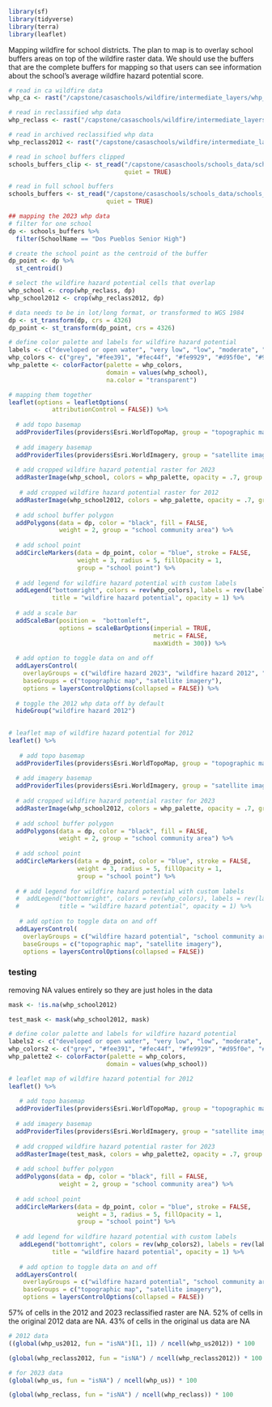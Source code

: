 ```r
library(sf)
library(tidyverse)
library(terra)
library(leaflet)
```

Mapping wildfire for school districts. The plan to map is to overlay school buffers areas on top of the wildfire raster data. We should use the buffers that are the complete buffers for mapping so that users can see information about the school's average wildfire hazard potential score.


```r
# read in ca wildfire data
whp_ca <- rast("/capstone/casaschools/wildfire/intermediate_layers/whp_ca.tif")

# read in reclassified whp data
whp_reclass <- rast("/capstone/casaschools/wildfire/intermediate_layers/whp_reclass.tif")

# read in archived reclassified whp data
whp_reclass2012 <- rast("/capstone/casaschools/wildfire/intermediate_layers/whp_reclass2012.tif")

# read in school buffers clipped
schools_buffers_clip <- st_read("/capstone/casaschools/schools_data/schools_buffer_clip/schools_buffer_clip.shp",
                                quiet = TRUE)

# read in full school buffers
schools_buffers <- st_read("/capstone/casaschools/schools_data/schools_buffer/schools_points_buffer.shp",
                           quiet = TRUE)
```


```r
## mapping the 2023 whp data
# filter for one school
dp <- schools_buffers %>% 
  filter(SchoolName == "Dos Pueblos Senior High")

# create the school point as the centroid of the buffer
dp_point <- dp %>% 
  st_centroid()

# select the wildfire hazard potential cells that overlap
whp_school <- crop(whp_reclass, dp)
whp_school2012 <- crop(whp_reclass2012, dp)

# data needs to be in lot/long format, or transformed to WGS 1984
dp <- st_transform(dp, crs = 4326)
dp_point <- st_transform(dp_point, crs = 4326)

# define color palette and labels for wildfire hazard potential
labels <- c("developed or open water", "very low", "low", "moderate", "high", "very high", "")
whp_colors <- c("grey", "#fee391", "#fec44f", "#fe9929", "#d95f0e", "#993404", "transparent")
whp_palette <- colorFactor(palette = whp_colors,
                           domain = values(whp_school),
                           na.color = "transparent")

# mapping them together
leaflet(options = leafletOptions(
            attributionControl = FALSE)) %>% 
  
  # add topo basemap
  addProviderTiles(providers$Esri.WorldTopoMap, group = "topographic map") %>%
  
  # add imagery basemap
  addProviderTiles(providers$Esri.WorldImagery, group = "satellite imagery") %>%
  
  # add cropped wildfire hazard potential raster for 2023 
  addRasterImage(whp_school, colors = whp_palette, opacity = .7, group = "wildfire hazard 2023") %>%
  
   # add cropped wildfire hazard potential raster for 2012
  addRasterImage(whp_school2012, colors = whp_palette, opacity = .7, group = "wildfire hazard 2012") %>% 
  
  # add school buffer polygon
  addPolygons(data = dp, color = "black", fill = FALSE, 
              weight = 2, group = "school community area") %>% 
  
  # add school point
  addCircleMarkers(data = dp_point, color = "blue", stroke = FALSE, 
                   weight = 3, radius = 5, fillOpacity = 1,
                   group = "school point") %>% 
  
  # add legend for wildfire hazard potential with custom labels
  addLegend("bottomright", colors = rev(whp_colors), labels = rev(labels),
            title = "wildfire hazard potential", opacity = 1) %>% 
  
  # add a scale bar
  addScaleBar(position =  "bottomleft",
              options = scaleBarOptions(imperial = TRUE,
                                        metric = FALSE,
                                        maxWidth = 300)) %>% 
  
  # add option to toggle data on and off
  addLayersControl(
    overlayGroups = c("wildfire hazard 2023", "wildfire hazard 2012", "school community area", "school point"),
    baseGroups = c("topographic map", "satellite imagery"),
    options = layersControlOptions(collapsed = FALSE)) %>% 
  
  # toggle the 2012 whp data off by default
  hideGroup("wildfire hazard 2012")
  
```

```r
# leaflet map of wildfire hazard potential for 2012
leaflet() %>% 
  
   # add topo basemap
  addProviderTiles(providers$Esri.WorldTopoMap, group = "topographic map") %>%
  
  # add imagery basemap
  addProviderTiles(providers$Esri.WorldImagery, group = "satellite imagery") %>% 
  
  # add cropped wildfire hazard potential raster for 2023 
  addRasterImage(whp_school2012, colors = whp_palette, opacity = .7, group = "wildfire hazard potential") %>%
  
  # add school buffer polygon
  addPolygons(data = dp, color = "black", fill = FALSE, 
              weight = 2, group = "school community area") %>% 
  
  # add school point
  addCircleMarkers(data = dp_point, color = "blue", stroke = FALSE, 
                   weight = 3, radius = 5, fillOpacity = 1,
                   group = "school point") %>% 
  
  # # add legend for wildfire hazard potential with custom labels
  #  addLegend("bottomright", colors = rev(whp_colors), labels = rev(labels),
  #           title = "wildfire hazard potential", opacity = 1) %>% 
  
   # add option to toggle data on and off
  addLayersControl(
    overlayGroups = c("wildfire hazard potential", "school community area", "school point"),
    baseGroups = c("topographic map", "satellite imagery"),
    options = layersControlOptions(collapsed = FALSE))
```

### testing

removing NA values entirely so they are just holes in the data
```r
mask <- !is.na(whp_school2012)

test_mask <- mask(whp_school2012, mask)

# define color palette and labels for wildfire hazard potential
labels2 <- c("developed or open water", "very low", "low", "moderate", "high", "very high")
whp_colors2 <- c("grey", "#fee391", "#fec44f", "#fe9929", "#d95f0e", "#993404")
whp_palette2 <- colorFactor(palette = whp_colors,
                           domain = values(whp_school))

# leaflet map of wildfire hazard potential for 2012
leaflet() %>% 
  
   # add topo basemap
  addProviderTiles(providers$Esri.WorldTopoMap, group = "topographic map") %>%
  
  # add imagery basemap
  addProviderTiles(providers$Esri.WorldImagery, group = "satellite imagery") %>% 
  
  # add cropped wildfire hazard potential raster for 2023 
  addRasterImage(test_mask, colors = whp_palette2, opacity = .7, group = "wildfire hazard potential") %>%
  
  # add school buffer polygon
  addPolygons(data = dp, color = "black", fill = FALSE, 
              weight = 2, group = "school community area") %>% 
  
  # add school point
  addCircleMarkers(data = dp_point, color = "blue", stroke = FALSE, 
                   weight = 3, radius = 5, fillOpacity = 1,
                   group = "school point") %>% 
  
  # add legend for wildfire hazard potential with custom labels
   addLegend("bottomright", colors = rev(whp_colors2), labels = rev(labels2),
            title = "wildfire hazard potential", opacity = 1) %>% 
  
   # add option to toggle data on and off
  addLayersControl(
    overlayGroups = c("wildfire hazard potential", "school community area", "school point"),
    baseGroups = c("topographic map", "satellite imagery"),
    options = layersControlOptions(collapsed = FALSE))
```

57% of cells in the 2012 and 2023 reclassified raster are NA. 52% of cells in the original 2012 data are NA. 43% of cells in the original us data are NA  
```r
# 2012 data
((global(whp_us2012, fun = "isNA")[1, 1]) / ncell(whp_us2012)) * 100

(global(whp_reclass2012, fun = "isNA") / ncell(whp_reclass2012)) * 100

# for 2023 data
(global(whp_us, fun = "isNA") / ncell(whp_us)) * 100

(global(whp_reclass, fun = "isNA") / ncell(whp_reclass)) * 100
```

